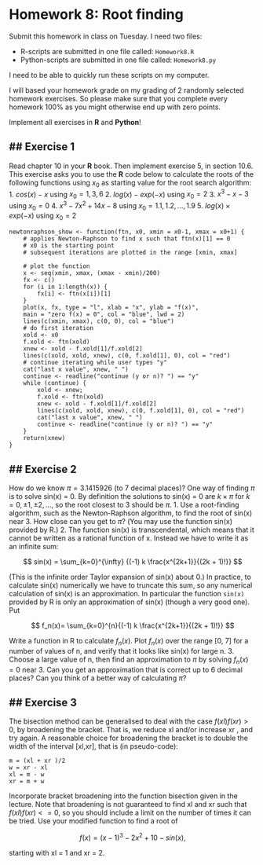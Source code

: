 # Homework 8: Root finding

Submit this homework in class on Tuesday.
I need two files:

  * R-scripts are submitted in one file called: ``Homework8.R``
  * Python-scripts are submitted in one file called: ``Homework8.py``

I need to be able to quickly run these scripts on my computer.

I will based your homework grade on my grading of 2 randomly selected homework exercises. So please make sure that you complete every homework 100% as you might otherwise end up with zero points.

Implement all exercises in **R** and **Python**!


## Exercise 1
-------------------------------------------------------------------------------

Read chapter 10 in your **R** book. Then implement exercise 5, in section 10.6. This exercise asks you to use the **R** code below to calculate the roots of the following functions using $x_0$ as starting value for the root search algorithm:
  1. $cos(x) - x$ using $x_0 = 1, 3, 6$
  2. $log(x) - exp(-x)$ using $x_0 = 2$
  3. $x^3 - x - 3$ using $x_0 = 0$
  4. $x^3 - 7x^2 + 14x - 8$ using $x_0 = 1.1, 1.2, . . . , 1.9$
  5. $log(x) \times exp(-x)$ using $x_0 = 2$

```
newtonraphson_show <- function(ftn, x0, xmin = x0-1, xmax = x0+1) {
    # applies Newton-Raphson to find x such that ftn(x)[1] == 0
    # x0 is the starting point
    # subsequent iterations are plotted in the range [xmin, xmax]

    # plot the function
    x <- seq(xmin, xmax, (xmax - xmin)/200)
    fx <- c()
    for (i in 1:length(x)) {
        fx[i] <- ftn(x[i])[1]
    }
    plot(x, fx, type = "l", xlab = "x", ylab = "f(x)",
    main = "zero f(x) = 0", col = "blue", lwd = 2)
    lines(c(xmin, xmax), c(0, 0), col = "blue")
    # do first iteration
    xold <- x0
    f.xold <- ftn(xold)
    xnew <- xold - f.xold[1]/f.xold[2]
    lines(c(xold, xold, xnew), c(0, f.xold[1], 0), col = "red")
    # continue iterating while user types "y"
    cat("last x value", xnew, " ")
    continue <- readline("continue (y or n)? ") == "y"
    while (continue) {
        xold <- xnew;
        f.xold <- ftn(xold)
        xnew <- xold - f.xold[1]/f.xold[2]
        lines(c(xold, xold, xnew), c(0, f.xold[1], 0), col = "red")
        cat("last x value", xnew, " ")
        continue <- readline("continue (y or n)? ") == "y"
    }
    return(xnew)
}
```

## Exercise 2
-------------------------------------------------------------------------------

How do we know $\pi = 3.1415926$ (to 7 decimal places)? One way of finding $\pi$ is to solve sin(x) = 0. By definition the solutions to sin(x) = 0 are $k \times \pi$ for $k = 0, \pm 1, \pm 2, \dots$, so the root closest to 3 should be $\pi$.
  1. Use a root-finding algorithm, such as the Newton-Raphson algorithm, to find the root of sin(x) near 3. How close can you get to $\pi$? (You may use the function sin(x) provided by R.) 
  2. The function sin(x) is transcendental, which means that it cannot be written as a rational function of x. Instead we have to write it as an infinite sum: 

 $$  sin(x) = \sum_{k=0}^{\infty} {(-1) k \frac{x^{2k+1}}{(2k + 1)!}} $$
 
 (This is the infinite order Taylor expansion of sin(x) about 0.) In practice, to calculate sin(x) numerically we have to truncate this sum, so any numerical calculation of sin(x) is an approximation. In particular the function ``sin(x)`` provided by R is only an approximation of sin(x) (though a very good one). Put 
  
  $$ f_n(x)= \sum_{k=0}^{n}{(-1) k \frac{x^{2k+1}}{(2k + 1)!}} $$

  Write a function in R to calculate $f_n(x)$. Plot $f_n(x)$ over the range [0, 7] for a number of values of n, and verify that it looks like sin(x) for large n.
  3. Choose a large value of n, then find an approximation to $\pi$  by solving $f_n(x) = 0$ near 3. Can you get an approximation that is correct up to 6 decimal places? Can you think of a better way of calculating $\pi$?


## Exercise 3
-------------------------------------------------------------------------------

The bisection method can be generalised to deal with the case $f(xl)f(xr) > 0$, by broadening the bracket. That is, we reduce xl and/or increase xr , and try again. A reasonable choice for broadening the bracket is to double the width of the interval [xl,xr], that is (in pseudo-code):
```
m = (xl + xr )/2
w = xr - xl
xl = m - w
xr = m + w
```
Incorporate bracket broadening into the function bisection given in the lecture. Note that broadening is not guaranteed to find xl and xr such that $f(xl)f(xr)<= 0$, so you should include a limit on the number of times it can be tried.  Use your modified function to find a root of 

$$f(x) = (x - 1)^3 - 2x^2 + 10 - sin(x),$$

starting with xl = 1 and xr = 2.  
